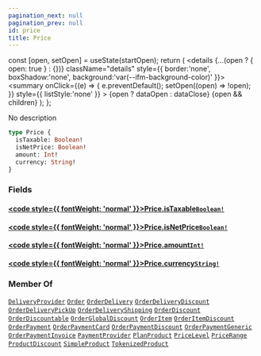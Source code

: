 ```yaml
---
pagination_next: null
pagination_prev: null
id: price
title: Price
---
```









  const [open, setOpen] = useState(startOpen);
  return (
    <details {...(open ? { open: true } : {})} className="details" style={{ border:'none', boxShadow:'none', background:'var(--ifm-background-color)' }}>
      <summary
        onClick={(e) => {
          e.preventDefault();
          setOpen((open) => !open);
        }}
        style={{ listStyle:'none' }}
      >
      {open ? dataOpen : dataClose}
      </summary>
      {open && children}
    </details>
  );
};








No description


```graphql
type Price {
  isTaxable: Boolean!
  isNetPrice: Boolean!
  amount: Int!
  currency: String!
}
```




### Fields

#### [<code style={{ fontWeight: 'normal' }}>Price.<b>isTaxable</b></code>](#)<Bullet />[`Boolean!`](/types/scalars/boolean.mdx) <Badge class="badge badge--secondary" text="non-null"/> <Badge class="badge badge--secondary" text="scalar"/> 



#### [<code style={{ fontWeight: 'normal' }}>Price.<b>isNetPrice</b></code>](#)<Bullet />[`Boolean!`](/types/scalars/boolean.mdx) <Badge class="badge badge--secondary" text="non-null"/> <Badge class="badge badge--secondary" text="scalar"/> 



#### [<code style={{ fontWeight: 'normal' }}>Price.<b>amount</b></code>](#)<Bullet />[`Int!`](/types/scalars/int.mdx) <Badge class="badge badge--secondary" text="non-null"/> <Badge class="badge badge--secondary" text="scalar"/> 



#### [<code style={{ fontWeight: 'normal' }}>Price.<b>currency</b></code>](#)<Bullet />[`String!`](/types/scalars/string.mdx) <Badge class="badge badge--secondary" text="non-null"/> <Badge class="badge badge--secondary" text="scalar"/> 







### Member Of

[`DeliveryProvider`](/types/objects/delivery-provider.mdx)  <Badge class="badge badge--secondary" text="object"/><Bullet />[`Order`](/types/objects/order.mdx)  <Badge class="badge badge--secondary" text="object"/><Bullet />[`OrderDelivery`](/types/interfaces/order-delivery.mdx)  <Badge class="badge badge--secondary" text="interface"/><Bullet />[`OrderDeliveryDiscount`](/types/objects/order-delivery-discount.mdx)  <Badge class="badge badge--secondary" text="object"/><Bullet />[`OrderDeliveryPickUp`](/types/objects/order-delivery-pick-up.mdx)  <Badge class="badge badge--secondary" text="object"/><Bullet />[`OrderDeliveryShipping`](/types/objects/order-delivery-shipping.mdx)  <Badge class="badge badge--secondary" text="object"/><Bullet />[`OrderDiscount`](/types/objects/order-discount.mdx)  <Badge class="badge badge--secondary" text="object"/><Bullet />[`OrderDiscountable`](/types/interfaces/order-discountable.mdx)  <Badge class="badge badge--secondary" text="interface"/><Bullet />[`OrderGlobalDiscount`](/types/objects/order-global-discount.mdx)  <Badge class="badge badge--secondary" text="object"/><Bullet />[`OrderItem`](/types/objects/order-item.mdx)  <Badge class="badge badge--secondary" text="object"/><Bullet />[`OrderItemDiscount`](/types/objects/order-item-discount.mdx)  <Badge class="badge badge--secondary" text="object"/><Bullet />[`OrderPayment`](/types/interfaces/order-payment.mdx)  <Badge class="badge badge--secondary" text="interface"/><Bullet />[`OrderPaymentCard`](/types/objects/order-payment-card.mdx)  <Badge class="badge badge--secondary" text="object"/><Bullet />[`OrderPaymentDiscount`](/types/objects/order-payment-discount.mdx)  <Badge class="badge badge--secondary" text="object"/><Bullet />[`OrderPaymentGeneric`](/types/objects/order-payment-generic.mdx)  <Badge class="badge badge--secondary" text="object"/><Bullet />[`OrderPaymentInvoice`](/types/objects/order-payment-invoice.mdx)  <Badge class="badge badge--secondary" text="object"/><Bullet />[`PaymentProvider`](/types/objects/payment-provider.mdx)  <Badge class="badge badge--secondary" text="object"/><Bullet />[`PlanProduct`](/types/objects/plan-product.mdx)  <Badge class="badge badge--secondary" text="object"/><Bullet />[`PriceLevel`](/types/objects/price-level.mdx)  <Badge class="badge badge--secondary" text="object"/><Bullet />[`PriceRange`](/types/objects/price-range.mdx)  <Badge class="badge badge--secondary" text="object"/><Bullet />[`ProductDiscount`](/types/objects/product-discount.mdx)  <Badge class="badge badge--secondary" text="object"/><Bullet />[`SimpleProduct`](/types/objects/simple-product.mdx)  <Badge class="badge badge--secondary" text="object"/><Bullet />[`TokenizedProduct`](/types/objects/tokenized-product.mdx)  <Badge class="badge badge--secondary" text="object"/>

